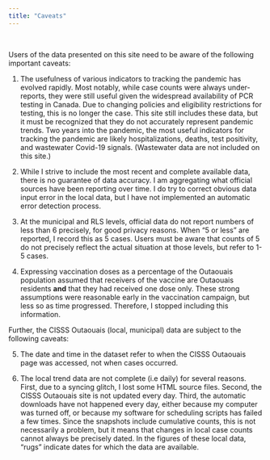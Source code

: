 ```yaml
---
title: "Caveats"
---
```


\  

Users of the data presented on this site need to be aware of the following important caveats: 

1. The usefulness of various indicators to tracking the pandemic has evolved rapidly. Most notably, while case counts were always under-reports, they were still useful given the widespread availability of PCR testing in Canada. Due to changing policies and eligibility restrictions for testing, this is no longer the case. This site still includes these data, but it must be recognized that they do not accurately represent pandemic trends. Two years into the pandemic, the most useful indicators for tracking the pandemic are likely hospitalizations, deaths, test positivity, and wastewater Covid-19 signals. (Wastewater data are not included on this site.)

2. While I strive to include the most recent and complete available data, there is no guarantee of data accuracy. I am aggregating what official sources have been reporting over time. I do try to correct obvious data input error in the local data, but I have not implemented an automatic error detection process.

3. At the municipal and RLS levels, official data do not report numbers of less than 6 precisely, for good privacy reasons. When "5 or less" are reported, I record this as 5 cases. Users must be aware that counts of 5 do not precisely reflect the actual situation at those levels, but refer to 1-5 cases.

4. Expressing vaccination doses as a percentage of the Outaouais population assumed that receivers of the vaccine are Outaouais residents **and** that they had received one dose only. These strong assumptions were reasonable early in the vaccination campaign, but less so as time progressed. Therefore, I stopped including this information.

Further, the CISSS Outaouais (local, municipal) data are subject to the following caveats:

5. The date and time in the dataset refer to when the CISSS Outaouais page was accessed, not when cases occurred.

6. The local trend data are not complete (i.e daily) for several reasons. First, due to a syncing glitch, I lost some HTML source files. Second, the CISSS Outaouais site is not updated every day. Third, the automatic downloads have not happened every day, either because my computer was turned off, or because my software for scheduling scripts has failed a few times. Since the snapshots include cumulative counts, this is not necessarily a problem, but it means that changes in local case counts cannot always be precisely dated. In the figures of these local data, "rugs" indicate dates for which the data are available.

